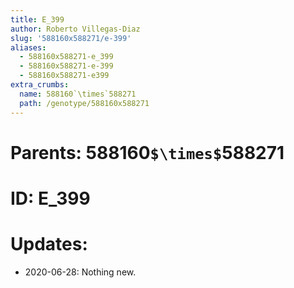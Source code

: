 ```yaml
---
title: E_399
author: Roberto Villegas-Diaz
slug: '588160x588271/e-399'
aliases:
  - 588160x588271-e_399
  - 588160x588271-e-399
  - 588160x588271-e399
extra_crumbs:
  name: 588160`\times`588271
  path: /genotype/588160x588271
---
```


# **Parents**: 588160`$\times$`588271
# **ID**: E_399
# **Updates**: 
 - 2020-06-28: Nothing new.
